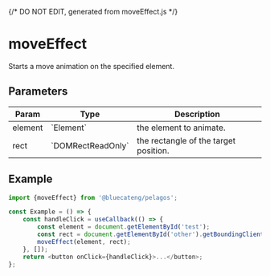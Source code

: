 {/* DO NOT EDIT, generated from moveEffect.js */}


<Meta title="functions/moveEffect" />

# moveEffect

Starts a move animation on the specified element.

## Parameters

<table>
	<thead>
		<tr>
			<th>Param</th>
			<th>Type</th>
			<th>Description</th>
		</tr>
	</thead>
	<tbody>
		<tr>
			<td>element</td>
			<td>`Element`</td>
			<td>the element to animate.</td>
		</tr>
		<tr>
			<td>rect</td>
			<td>`DOMRectReadOnly`</td>
			<td>the rectangle of the target position.</td>
		</tr>
	</tbody>
</table>

## Example

```js
import {moveEffect} from '@bluecateng/pelagos';

const Example = () => {
	const handleClick = useCallback(() => {
		const element = document.getElementById('test');
		const rect = document.getElementById('other').getBoundingClientRect();
		moveEffect(element, rect);
	}, []);
	return <button onClick={handleClick}>...</button>;
};
```
